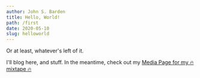 ```yaml
---
author: John S. Barden
title: Hello, World!
path: /first
date: 2020-05-10
slug: helloworld
---
```

 

Or at least, whatever's left of it.

I'll blog here, and stuff.  In the meantime, check out my [Media Page for my 🔥 mixtape 🔥](/Media)